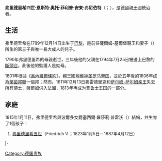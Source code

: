 '''弗里德里希四世·恩斯特·奧托·菲利普·安東·弗尼伯特'''（{{lang-de|'''Friedrich IV. Ernst Otto Philipp Anton Furnibert'''}}；{{bd|1789年|12月14日|1859年|8月14日}}），是德國{{link-en|薩爾姆-基爾堡|Salm-Kyrburg}}親王國統治者。

==生活==
弗里德里希在1789年12月14日出生于[[巴黎|巴黎]]，是前任薩爾姆-基爾堡親王{{link-en|弗里德里希三世 (薩爾姆-基爾堡)|Frederick III, Prince of Salm-Kyrburg|弗里德里希三世}}和妻子{{link-de|约翰娜·弗朗齐斯卡 (霍亨索倫-錫格馬林根)|Johanna Franziska von Hohenzollern-Sigmaringen|霍亨索伦-锡格马林根的约翰娜·弗朗齐斯卡}}（{{lang-de|Johanna Franziska von Hohenzollern-Sigmaringen}}）所生的第三子與唯一長大成人的兒子。

1790年弗里德里希的母親逝世，三年後他的父親在1794年7月25日被送上巴黎的[[斷頭台|斷頭台]]，此後他的監護人是姑母{{link-en|阿馬利亞·蔡弗琳娜 (薩爾姆-基爾堡)|Princess Amalie Zephyrine of Salm-Kyrburg|薩爾姆-基爾堡的阿馬利亞·蔡弗琳娜}}。

1801年根據《[[呂內維爾條約|呂內維爾條約]]》，親王國脫離[[神圣罗马帝国|神圣罗马帝国]]，並於五年後的1806年成為[[萊茵邦聯|萊茵邦聯]]一個邦；然而，1811年12月13日弗雷德里克和[[上萨尔姆统治者列表|萨尔姆-萨尔姆亲王]]{{link-de|康斯坦丁·亞歷山大 (薩爾姆-薩爾姆)|Konstantin zu Salm-Salm|康斯坦丁·亚历山大}}失去所有領土，薩爾姆併入法國，1813年再成为普鲁士王国的一部分。

==家庭==
1815年1月11日，弗里德里希與波爾多女爵塞西爾·羅莎莉·普雷沃（{{lang-fr|Cécile Rosalie Prévôt, baronne de Bourdeaux}}）結婚，共生育了1個孩子：

#[[弗里德里希五世_(薩爾姆-基爾堡)|弗里德里希五世]]（Friedrich V.；1823年1月5日－1887年4月12日）

{{s-start}}
{{s-reg}}
{{s-bef|before={{link-en|弗里德里希三世 (薩爾姆-基爾堡)|Frederick III, Prince of Salm-Kyrburg|弗里德里希三世}}}}
{{s-ttl|title={{link-en|薩爾姆-基爾堡|Salm-Kyrburg|薩爾姆-基爾堡親王}}|years=1794年－1813年}}
{{s-none|併入普鲁士}}
|-
{{s-none|頭銜建立}}
{{s-ttl|title={{link-en|薩爾姆-基爾堡|Salm-Kyrburg|薩爾姆-基爾堡親王}}|years=1813年－1859年<br><small>'''為{{link-en|陪臣化|Mediatisation}}{{link-en|邦國 (行政區劃)|state country|非主權邦國}}'''</small>}}
{{s-aft|after=[[弗里德里希五世_(薩爾姆-基爾堡)|弗里德里希五世]]}}
{{s-end}}

{{DEFAULTSORT: Frederick IV}}
[[Category:德国贵族|Category:德国贵族]]